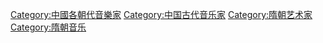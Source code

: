 [[Category:中國各朝代音樂家|Category:中國各朝代音樂家]]
[[Category:中国古代音乐家|Category:中国古代音乐家]]
[[Category:隋朝艺术家|Category:隋朝艺术家]]
[[Category:隋朝音乐|Category:隋朝音乐]]